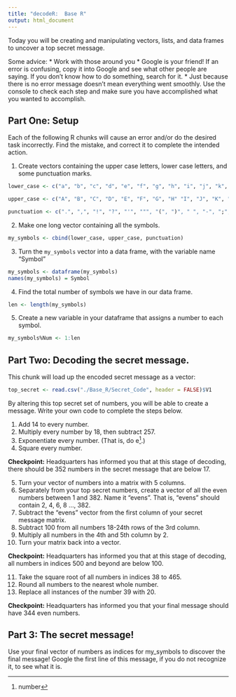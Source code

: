 ```yaml
---
title: "decodeR:  Base R"
output: html_document
---
```


Today you will be creating and manipulating vectors, lists, and data frames to uncover a top secret message.

Some advice:
* Work with those around you
* Google is your friend!  If an error is confusing, copy it into Google and see what other people are saying.  If you don't know how to do something, search for it.
* Just because there is no error message doesn't mean everything went smoothly.  Use the console to check each step and make sure you have accomplished what you wanted to accomplish.

## Part One: Setup

Each of the following R chunks will cause an error and/or do the desired task incorrectly.  Find the mistake, and correct it to complete the intended action. 

1. Create vectors containing the upper case letters, lower case letters, and some punctuation marks.

```r
lower_case <- c("a", "b", "c", "d", "e", "f", "g", "h", "i", "j", "k", "l", "m", "n", "o", "p", "q", "r", "s", "t", "u", "v", "w", "x", "y", "z")

upper_case <- c("A", "B", "C", "D", "E", "F", "G", "H" "I", "J", "K", "L", "M", "N", "O", "P", "Q", "R", "S", "T", "U", "V", "W", "X", "Y", "Z")

punctuation <- c(".", ",", "!", "?", "'", """, "(", ")", " ", "-", ";", ":")

```

2. Make one long vector containing all the symbols.

```r

my_symbols <- cbind(lower_case, upper_case, punctuation)

```

3. Turn the `my_symbols` vector into a data frame, with the variable name "Symbol"

```r
my_symbols <- dataframe(my_symbols)
names(my_symbols) = Symbol
```


4. Find the total number of symbols we have in our data frame.  

```r
len <- length(my_symbols)
```


5. Create a new variable in your dataframe that assigns a number to each symbol.

```r
my_symbols%Num <- 1:len
```

## Part Two: Decoding the secret message.

This chunk will load up the encoded secret message as a vector:

```r

top_secret <- read.csv("./Base_R/Secret_Code", header = FALSE)$V1

```

By altering this top secret set of numbers, you will be able to create a message.  Write your own code to complete the steps below.

1. Add 14 to every number.
2. Multiply every number by 18, then subtract 257.
3. Exponentiate every number.  (That is, do e^[number].)
4. Square every number.

**Checkpoint:** Headquarters has informed you that at this stage of decoding, there should be 352 numbers in the secret message that are below 17.

5. Turn your vector of numbers into a matrix with 5 columns.
6. Separately from your top secret numbers, create a vector of all the even numbers between 1 and 382. Name it "evens". That is, "evens" should contain 2, 4, 6, 8 ..., 382.
7. Subtract the "evens" vector from the first column of your secret message matrix.
8. Subtract 100 from all numbers 18-24th rows of the 3rd column.
9. Multiply all numbers in the 4th and 5th column by 2.
10. Turn your matrix back into a vector.

**Checkpoint:** Headquarters has informed you that at this stage of decoding, all numbers in indices 500 and beyond are below 100.


11. Take the square root of all numbers in indices 38 to 465.
12. Round all numbers to the nearest whole number.
13. Replace all instances of the number 39 with 20.

**Checkpoint:** Headquarters has informed you that your final message should have 344 even numbers.


## Part 3: The secret message!

Use your final vector of numbers as indices for my_symbols to discover the final message!  Google the first line of this message, if you do not recognize it, to see what it is.

